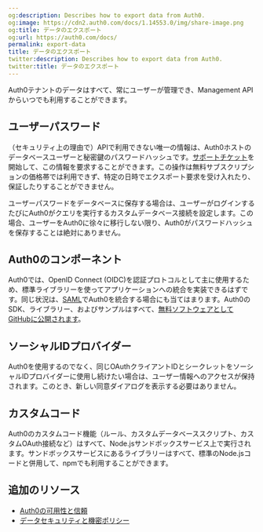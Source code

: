 ```yaml
---
og:description: Describes how to export data from Auth0.
og:image: https://cdn2.auth0.com/docs/1.14553.0/img/share-image.png
og:title: データのエクスポート
og:url: https://auth0.com/docs/
permalink: export-data
title: データのエクスポート
twitter:description: Describes how to export data from Auth0.
twitter:title: データのエクスポート
---
```


Auth0テナントのデータはすべて、常にユーザーが管理でき、Management APIからいつでも利用することができます。

## ユーザーパスワード

（セキュリティ上の理由で）APIで利用できない唯一の情報は、Auth0ホストのデータベースユーザーと秘密鍵のパスワードハッシュです。[サポートチケット](%24%7Benv.DOMAIN_URL_SUPPORT%7D)を開始して、この情報を要求することができます。この操作は無料サブスクリプションの価格帯では利用できず、特定の日時でエクスポート要求を受け入れたり、保証したりすることができません。

ユーザーパスワードをデータベースに保存する場合は、ユーザーがログインするたびにAuth0がクエリを実行するカスタムデータベース接続を設定します。この場合、ユーザーをAuth0に徐々に移行しない限り、Auth0がパスワードハッシュを保存することは絶対にありません。

## Auth0のコンポーネント

Auth0では、OpenID Connect (OIDC)を認証プロトコルとして主に使用するため、標準ライブラリーを使ってアプリケーションへの統合を実装できるはずです。同じ状況は、[SAML](/saml-configuration/configure-auth0-saml-identity-provider)でAuth0を統合する場合にも当てはまります。Auth0のSDK、ライブラリー、およびサンプルはすべて、[無料ソフトウェアとしてGitHubに公開されます](https://github.com/auth0/)。

## ソーシャルIDプロバイダー

Auth0を使用するのでなく、同じOAuthクライアントIDとシークレットをソーシャルIDプロバイダーに使用し続けたい場合は、ユーザー情報へのアクセスが保持されます。このとき、新しい同意ダイアログを表示する必要はありません。

## カスタムコード

Auth0のカスタムコード機能（ルール、カスタムデータベーススクリプト、カスタムOAuth接続など）はすべて、Node.jsサンドボックスサービス上で実行されます。サンドボックスサービスにあるライブラリーはすべて、標準のNode.jsコードと併用して、npmでも利用することができます。

## 追加のリソース

* [Auth0の可用性と信頼](https://auth0.com/availability-trust)
* [データセキュリティと機密ポリシー](https://auth0.com/security)